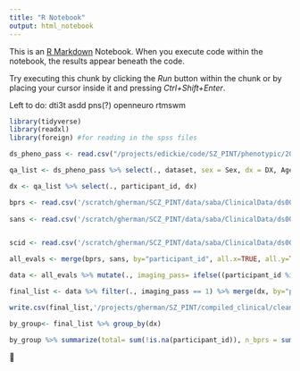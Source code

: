```yaml
---
title: "R Notebook"
output: html_notebook
---
```


This is an [R Markdown](http://rmarkdown.rstudio.com) Notebook. When you execute code within the notebook, the results appear beneath the code. 

Try executing this chunk by clicking the *Run* button within the chunk or by placing your cursor inside it and pressing *Ctrl+Shift+Enter*. 

Left to do: dti3t asdd pns(?) openneuro rtmswm 


```r
library(tidyverse)
library(readxl)
library(foreign) #for reading in the spss files
```


```r
ds_pheno_pass <- read.csv("/projects/edickie/code/SZ_PINT/phenotypic/20200202_pheno_qapass.csv", stringsAsFactors = FALSE) %>% filter(., dataset=="ds000030_R1.0.5")%>% mutate_all(trimws) %>% mutate_all(na_if,"NA") %>% mutate_all(na_if, "") %>% mutate_all(na_if, " ") 

qa_list <- ds_pheno_pass %>% select(., dataset, sex = Sex, dx = DX, Age, participant_id=subject)

dx <- qa_list %>% select(., participant_id, dx)
```


```r
bprs <- read.csv('/scratch/gherman/SCZ_PINT/data/saba/ClinicalData/ds000030/phenotype_bprs.tsv', stringsAsFactors= FALSE, na.strings=c("","NA", " ", "N/A", "n/a"), sep = '\t')  %>% mutate_all(trimws) %>% mutate_all(na_if,"NA") %>% mutate_all(na_if, "") %>% mutate_all(na_if, " ")
  
sans <- read.csv('/scratch/gherman/SCZ_PINT/data/saba/ClinicalData/ds000030/phenotype_sans.tsv', stringsAsFactors= FALSE, na.strings=c("","NA", " ", "N/A", "n/a"), sep = '\t')  %>% mutate_all(trimws) %>% mutate_all(na_if,"NA") %>% mutate_all(na_if, "") %>% mutate_all(na_if, " ")


scid <- read.csv('/scratch/gherman/SCZ_PINT/data/saba/ClinicalData/ds000030/phenotype_scid.tsv', stringsAsFactors= FALSE, na.strings=c("","NA", " ", "N/A", "n/a"), sep = '\t')  %>% mutate_all(trimws) %>% mutate_all(na_if,"NA") %>% mutate_all(na_if, "") %>% mutate_all(na_if, " ") 


```

```r
all_evals <- merge(bprs, sans, by="participant_id", all.x=TRUE, all.y=TRUE) %>% merge(., scid, by="participant_id", all.x=TRUE, all.y=TRUE) 

data <- all_evals %>% mutate(., imaging_pass= ifelse((participant_id %in% qa_list$participant_id), 1, 0))

final_list <- data %>% filter(., imaging_pass == 1) %>% merge(dx, by="participant_id", all.x=TRUE)

write.csv(final_list,'/projects/gherman/SZ_PINT/compiled_clinical/cleaner_data_sets/ds00030_arranged2020.csv')

```


```r
by_group<- final_list %>% group_by(dx)

by_group %>% summarize(total= sum(!is.na(participant_id)), n_bprs = sum(!is.na(bprs_depanx)), n_sans= sum(!is.na(sans8)), n_scid = sum(!is.na(scid_dx1)))
```

